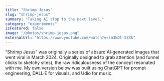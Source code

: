 ```yaml
---
title: "Shrimp Jesus"
slug: "shrimp-jesus"
summary: "Taking AI slop to the next level."
category: "experiments"
isFeatured: false
image: "/photos/shrimp-jesus.png"
externalUrl: "https://www.youtube.com/watch?v=sm3kDl-SZXk"
---
```


<ProjectOverview>
“Shrimp Jesus” was originally a series of absurd AI‑generated images that went viral in March 2024. Originally designed to grab attention (and funnel clicks to sketchy sites), the raw ridiculousness of the concept resonated with me. My own version below was built using ChatGPT for prompt engineering, DALL·E for visuals, and Udio for music.
</ProjectOverview>

<MediaSection title="Video">
  <MediaItem
    title="Shrimp Jesus Is Our Lord"
    description="Fear Not The Hook"
    youtubeUrl="https://www.youtube.com/embed/sm3kDl-SZXk"
  />
</MediaSection>

<CallToAction email="aaron.demby.jones@gmail.com" />
